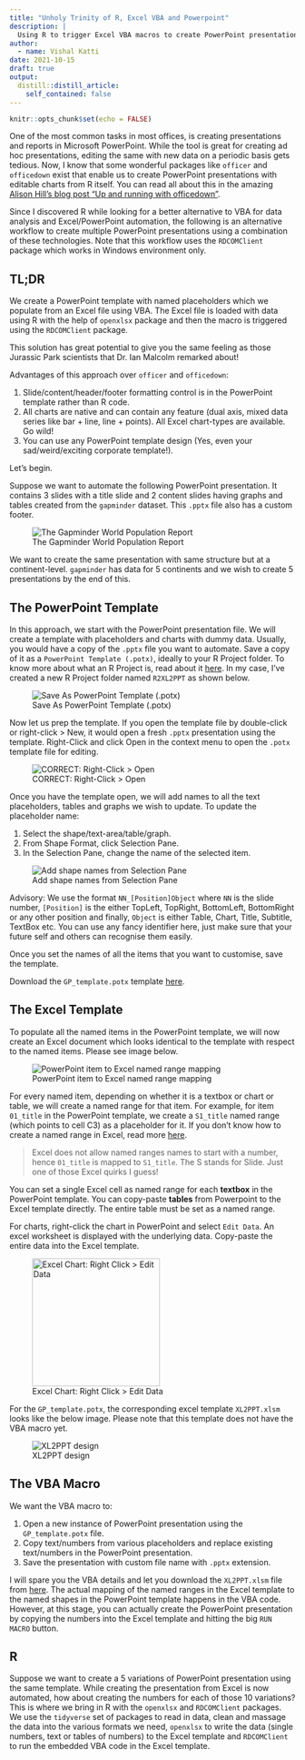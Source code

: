 ```yaml
---
title: "Unholy Trinity of R, Excel VBA and Powerpoint"
description: |
  Using R to trigger Excel VBA macros to create PowerPoint presentations!
author:
  - name: Vishal Katti
date: 2021-10-15
draft: true
output:
  distill::distill_article:
    self_contained: false
---
```


```r
knitr::opts_chunk$set(echo = FALSE)
```

One of the most common tasks in most offices, is creating presentations
and reports in Microsoft PowerPoint. While the tool is great for
creating ad hoc presentations, editing the same with new data on a
periodic basis gets tedious. Now, I know that some wonderful packages
like `officer` and `officedown` exist that enable us to create
PowerPoint presentations with editable charts from R itself. You can
read all about this in the amazing [Alison Hill's blog post "Up and
running with
officedown"](https://alison.rbind.io/blog/2021-07-officedown/).

Since I discovered R while looking for a better alternative to VBA for
data analysis and Excel/PowerPoint automation, the following is an
alternative workflow to create multiple PowerPoint presentations using a
combination of these technologies. Note that this workflow uses the
`RDCOMClient` package which works in Windows environment only.

## TL;DR

We create a PowerPoint template with named placeholders which we
populate from an Excel file using VBA. The Excel file is loaded with
data using R with the help of `openxlsx` package and then the macro is
triggered using the `RDCOMClient` package.

This solution has great potential to give you the same feeling as those
Jurassic Park scientists that Dr. Ian Malcolm remarked about!

Advantages of this approach over `officer` and `officedown`:

1.  Slide/content/header/footer formatting control is in the PowerPoint
    template rather than R code.
2.  All charts are native and can contain any feature (dual axis, mixed
    data series like bar + line, line + points). All Excel chart-types
    are available. Go wild!
3.  You can use any PowerPoint template design (Yes, even your
    sad/weird/exciting corporate template!).

Let's begin.

Suppose we want to automate the following PowerPoint presentation. It
contains 3 slides with a title slide and 2 content slides having graphs
and tables created from the `gapminder` dataset. This `.pptx` file also
has a custom footer.

![The Gapminder World Population
Report](images/base_report.gif "The Gapminder World Report")

We want to create the same presentation with same structure but at a
continent-level. `gapminder` has data for 5 continents and we wish to
create 5 presentations by the end of this.

## The PowerPoint Template

In this approach, we start with the PowerPoint presentation file. We
will create a template with placeholders and charts with dummy data.
Usually, you would have a copy of the `.pptx` file you want to automate.
Save a copy of it as a `PowerPoint Template (.potx)`, ideally to your R
Project folder. To know more about what an R Project is, read about it
[here](https://support.rstudio.com/hc/en-us/articles/200526207-Using-Projects).
In my case, I've created a new R Project folder named `R2XL2PPT` as
shown below.

![Save As PowerPoint Template
(.potx)](images/save_as_potx.png "Save As PowerPoint Template (.potx)")

Now let us prep the template. If you open the template file by
double-click or right-click \> New, it would open a fresh `.pptx`
presentation using the template. Right-Click and click Open in the
context menu to open the `.potx` template file for editing.

![CORRECT: Right-Click \> Open](images/edit_potx_open.png)

Once you have the template open, we will add names to all the text
placeholders, tables and graphs we wish to update. To update the
placeholder name:

1.  Select the shape/text-area/table/graph.
2.  From Shape Format, click Selection Pane.
3.  In the Selection Pane, change the name of the selected item.

![Add shape names from Selection
Pane](images/add_shape_names.png "Add shape names from Selection Pane")

Advisory: We use the format `NN_[Position]Object` where `NN` is the
slide number, `[Position]` is the either TopLeft, TopRight, BottomLeft,
BottomRight or any other position and finally, `Object` is either Table,
Chart, Title, Subtitle, TextBox etc. You can use any fancy identifier
here, just make sure that your future self and others can recognise them
easily.

Once you set the names of all the items that you want to customise, save
the template.

Download the `GP_template.potx` template
[here](content/GP_template.potx).

## The Excel Template

To populate all the named items in the PowerPoint template, we will now
create an Excel document which looks identical to the template with
respect to the named items. Please see image below.

![PowerPoint item to Excel named range
mapping](images/create_excel_template.png "PowerPoint item to Excel named range mapping")

For every named item, depending on whether it is a textbox or chart or
table, we will create a named range for that item. For example, for item
`01_title` in the PowerPoint template, we create a `S1_title` named
range (which points to cell C3) as a placeholder for it. If you don't
know how to create a named range in Excel, read more
[here](https://support.microsoft.com/en-us/office/define-and-use-names-in-formulas-4d0f13ac-53b7-422e-afd2-abd7ff379c64).

> Excel does not allow named ranges names to start with a number, hence
> `01_title` is mapped to `S1_title`. The S stands for Slide. Just one
> of those Excel quirks I guess!

You can set a single Excel cell as named range for each **textbox** in
the PowerPoint template. You can copy-paste **tables** from Powerpoint
to the Excel template directly. The entire table must be set as a named
range.

For charts, right-click the chart in PowerPoint and select `Edit Data`.
An excel worksheet is displayed with the underlying data. Copy-paste the
entire data into the Excel template.

![Excel Chart: Right Click \> Edit
Data](images/edit_data.png "Excel Chart: Right Click > Edit Data"){width="225"}

For the `GP_template.potx`, the corresponding excel template
`XL2PPT.xlsm` looks like the below image. Please note that this template
does not have the VBA macro yet.

![XL2PPT design](images/excel_template.png "XL2PPT design")

## The VBA Macro

We want the VBA macro to:

1.  Open a new instance of PowerPoint presentation using the
    `GP_template.potx` file.
2.  Copy text/numbers from various placeholders and replace existing
    text/numbers in the PowerPoint presentation.
3.  Save the presentation with custom file name with `.pptx` extension.

I will spare you the VBA details and let you download the `XL2PPT.xlsm`
file from [here](content/XL2PPT.xlsm). The actual mapping of the named
ranges in the Excel template to the named shapes in the PowerPoint
template happens in the VBA code. However, at this stage, you can
actually create the PowerPoint presentation by copying the numbers into
the Excel template and hitting the big `RUN MACRO` button.

## R

Suppose we want to create a 5 variations of PowerPoint presentation
using the same template. While creating the presentation from Excel is
now automated, how about creating the numbers for each of those 10
variations? This is where we bring in R with the `openxlsx` and
`RDCOMClient` packages. We use the `tidyverse` set of packages to read
in data, clean and massage the data into the various formats we need,
`openxlsx` to write the data (single numbers, text or tables of numbers)
to the Excel template and `RDCOMClient` to run the embedded VBA code in
the Excel template.
